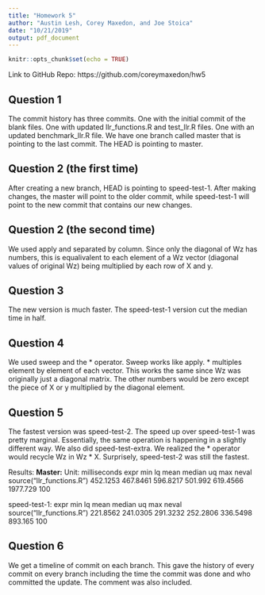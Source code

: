```yaml
---
title: "Homework 5"
author: "Austin Lesh, Corey Maxedon, and Joe Stoica"
date: "10/21/2019"
output: pdf_document
---
```


```r
knitr::opts_chunk$set(echo = TRUE)
```

Link to GitHub Repo: https://github.com/coreymaxedon/hw5

## Question 1

The commit history has three commits. One with the initial commit of the blank files. One with updated llr_functions.R and test_llr.R files. One with an updated benchmark_llr.R file. We have one branch called master that is pointing to the last commit. The HEAD is pointing to master.

## Question 2 (the first time)

After creating a new branch, HEAD is pointing to speed-test-1. After making changes, the master will point to the older commit, while speed-test-1 will point to the new commit that contains our new changes. 

## Question 2 (the second time)

We used apply and separated by column. Since only the diagonal of Wz has numbers, this is equalivalent to each element of a Wz vector (diagonal values of original Wz) being multiplied by each row of X and y. 

## Question 3

The new version is much faster. The speed-test-1 version cut the median time in half.

## Question 4

We used sweep and the * operator. Sweep works like apply. * multiples element by element of each vector. This works the same since Wz was originally just a diagonal matrix. The other numbers would be zero except the piece of X or y multiplied by the diagonal element.

## Question 5

The fastest version was speed-test-2. The speed up over speed-test-1 was pretty marginal. Essentially, the same operation is happening in a slightly different way. We also did speed-test-extra. We realized the * operator would recycle Wz in Wz * X. Surprisely, speed-test-2 was still the fastest.

Results:
**Master:**
Unit: milliseconds
                     expr      min       lq     mean  median       uq      max neval
source("llr_functions.R") 452.1253 467.8461 596.8217 501.992 619.4566 1977.729   100

speed-test-1:
                     expr      min       lq     mean   median       uq     max neval
source("llr_functions.R") 221.8562 241.0305 291.3232 252.2806 336.5498 893.165   100

 
 


## Question 6

We get a timeline of commit on each branch. This gave the history of every commit on every branch including the time the commit was done and who committed the update. The comment was also included.
